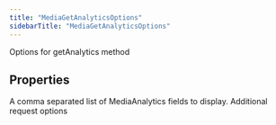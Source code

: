 ```yaml
---
title: "MediaGetAnalyticsOptions"
sidebarTitle: "MediaGetAnalyticsOptions"
---
```


Options for getAnalytics method

## Properties

<ParamField name="mediaAnalyticsfields" type="`any`[]">
A comma separated list of MediaAnalytics fields to display.
</ParamField>





<ParamField name="requestOptions" type="[`RequestOptions`](/xdks/typescript/reference/interfaces/RequestOptions)">
Additional request options
</ParamField>



